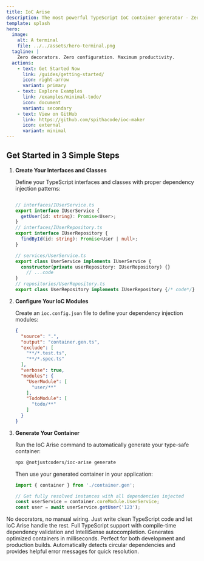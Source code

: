 ```yaml
---
title: IoC Arise
description: The most powerful TypeScript IoC container generator - Zero configuration, maximum productivity
template: splash
hero:
  image:
    alt: A terminal
    file: ../../assets/hero-terminal.png
  tagline: |
    Zero decorators. Zero configuration. Maximum productivity.
  actions:
    - text: Get Started Now
      link: /guides/getting-started/
      icon: right-arrow
      variant: primary
    - text: Explore Examples
      link: /examples/minimal-todo/
      icon: document
      variant: secondary
    - text: View on GitHub
      link: https://github.com/spithacode/ioc-maker
      icon: external
      variant: minimal
---
```



## Get Started in 3 Simple Steps

<Steps>

1. **Create Your Interfaces and Classes**

   Define your TypeScript interfaces and classes with proper dependency injection patterns:
   ```typescript

   // interfaces/IUserService.ts
   export interface IUserService {
     getUser(id: string): Promise<User>;
   }
   // interfaces/IUserRepository.ts
   export interface IUserRepository {
     findById(id: string): Promise<User | null>;
   }
   ```

   ```typescript
   // services/UserService.ts
   export class UserService implements IUserService {
     constructor(private userRepository: IUserRepository) {}
       // ...code
   }
   // repositories/UserRepository.ts
   export class UserRepository implements IUserRepository {/* code*/}
   ```

2. **Configure Your IoC Modules**

   Create an `ioc.config.json` file to define your dependency injection modules:

   ```json
   {
     "source": ".",
     "output": "container.gen.ts",
     "exclude": [
       "**/*.test.ts",
       "**/*.spec.ts"
     ],
     "verbose": true,
     "modules": {
       "UserModule": [
         "user/**"
       ],
       "TodoModule": [
         "todo/**"
       ]
     }
   }
   ```

3. **Generate Your Container**

   Run the IoC Arise command to automatically generate your type-safe container:

   ```bash
   npx @notjustcoders/ioc-arise generate
   ```

   Then use your generated container in your application:

   ```typescript
   import { container } from './container.gen';

   // Get fully resolved instances with all dependencies injected
   const userService = container.coreModule.UserService;
   const user = await userService.getUser('123');
   ```

</Steps>

<CardGrid>
  <Card title="🚀 Zero Configuration" icon="rocket">
    No decorators, no manual wiring. Just write clean TypeScript code and let IoC Arise handle the rest.
  </Card>
  <Card title="🔒 Type Safety" icon="approve-check-circle">
    Full TypeScript support with compile-time dependency validation and IntelliSense autocompletion.
  </Card>
  <Card title="⚡ Lightning Fast" icon="rocket">
    Generates optimized containers in milliseconds. Perfect for both development and production builds.
  </Card>
  <Card title="🎯 Smart Analysis" icon="magnifier">
    Automatically detects circular dependencies and provides helpful error messages for quick resolution.
  </Card>
</CardGrid>
